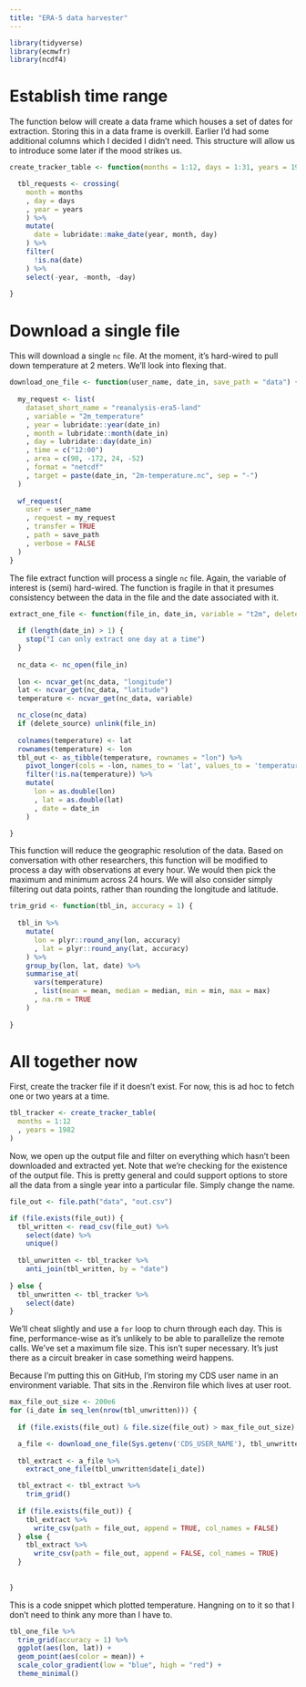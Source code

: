 ```yaml
---
title: "ERA-5 data harvester"
---
```


```r
library(tidyverse)
library(ecmwfr)
library(ncdf4)
```

# Establish time range

The function below will create a data frame which houses a set of dates for extraction. Storing this in a data frame is overkill. Earlier I'd had some additional columns which I decided I didn't need. This structure will allow us to introduce some later if the mood strikes us.

```r
create_tracker_table <- function(months = 1:12, days = 1:31, years = 1981:2020) {

  tbl_requests <- crossing(
    month = months
    , day = days
    , year = years
    ) %>% 
    mutate(
      date = lubridate::make_date(year, month, day)
    ) %>% 
    filter(
      !is.na(date)
    ) %>% 
    select(-year, -month, -day)
  
}
```

# Download a single file

This will download a single `nc` file. At the moment, it's hard-wired to pull down temperature at 2 meters. We'll look into flexing that.

```r
download_one_file <- function(user_name, date_in, save_path = "data") {
  
  my_request <- list(
    dataset_short_name = "reanalysis-era5-land"
    , variable = "2m_temperature"
    , year = lubridate::year(date_in)
    , month = lubridate::month(date_in)
    , day = lubridate::day(date_in)
    , time = c("12:00")
    , area = c(90, -172, 24, -52)
    , format = "netcdf"
    , target = paste(date_in, "2m-temperature.nc", sep = "-")
  )
  
  wf_request(
    user = user_name
    , request = my_request   
    , transfer = TRUE  
    , path = save_path
    , verbose = FALSE
  )
}
```

The file extract function will process a single `nc` file. Again, the variable of interest is (semi) hard-wired. The function is fragile in that it presumes consistency between the data in the file and the date associated with it.

```r
extract_one_file <- function(file_in, date_in, variable = "t2m", delete_source = TRUE) {
  
  if (length(date_in) > 1) {
    stop("I can only extract one day at a time")
  }
  
  nc_data <- nc_open(file_in)
  
  lon <- ncvar_get(nc_data, "longitude")
  lat <- ncvar_get(nc_data, "latitude")
  temperature <- ncvar_get(nc_data, variable)

  nc_close(nc_data)
  if (delete_source) unlink(file_in)
  
  colnames(temperature) <- lat
  rownames(temperature) <- lon
  tbl_out <- as_tibble(temperature, rownames = "lon") %>% 
    pivot_longer(cols = -lon, names_to = 'lat', values_to = 'temperature') %>% 
    filter(!is.na(temperature)) %>% 
    mutate(
      lon = as.double(lon)
      , lat = as.double(lat)
      , date = date_in
    )

}
```

This function will reduce the geographic resolution of the data. Based on conversation with other researchers, this function will be modified to process a day with observations at every hour. We would then pick the maximum and minimum across 24 hours. We will also consider simply filtering out data points, rather than rounding the longitude and latitude.

```r
trim_grid <- function(tbl_in, accuracy = 1) {
  
  tbl_in %>% 
    mutate(
      lon = plyr::round_any(lon, accuracy)
      , lat = plyr::round_any(lat, accuracy)
    ) %>% 
    group_by(lon, lat, date) %>% 
    summarise_at(
      vars(temperature)
      , list(mean = mean, median = median, min = min, max = max)
      , na.rm = TRUE
    )
  
}
```

# All together now

First, create the tracker file if it doesn't exist. For now, this is ad hoc to fetch one or two years at a time.

```r
tbl_tracker <- create_tracker_table(
  months = 1:12
  , years = 1982
)
```

Now, we open up the output file and filter on everything which hasn't been downloaded and extracted yet. Note that we're checking for the existence of the output file. This is pretty general and could support options to store all the data from a single year into a particular file. Simply change the name.

```r
file_out <- file.path("data", "out.csv")

if (file.exists(file_out)) {
  tbl_written <- read_csv(file_out) %>% 
    select(date) %>% 
    unique()
  
  tbl_unwritten <- tbl_tracker %>% 
    anti_join(tbl_written, by = "date")
  
} else {
  tbl_unwritten <- tbl_tracker %>% 
    select(date)
}

```

We'll cheat slightly and use a `for` loop to churn through each day. This is fine, performance-wise as it's unlikely to be able to parallelize the remote calls. We've set a maximum file size. This isn't super necessary. It's just there as a circuit breaker in case something weird happens.

Because I'm putting this on GitHub, I'm storing my CDS user name in an environment variable. That sits in the .Renviron file which lives at user root.

```r
max_file_out_size <- 200e6
for (i_date in seq_len(nrow(tbl_unwritten))) {
  
  if (file.exists(file_out) & file.size(file_out) > max_file_out_size) break

  a_file <- download_one_file(Sys.getenv('CDS_USER_NAME'), tbl_unwritten$date[i_date])
  
  tbl_extract <- a_file %>% 
    extract_one_file(tbl_unwritten$date[i_date])

  tbl_extract <- tbl_extract %>% 
    trim_grid()
  
  if (file.exists(file_out)) {
    tbl_extract %>%
      write_csv(path = file_out, append = TRUE, col_names = FALSE)
  } else {
    tbl_extract %>%
      write_csv(path = file_out, append = FALSE, col_names = TRUE)
  }
  
  
}
```

This is a code snippet which plotted temperature. Hangning on to it so that I don't need to think any more than I have to.

```r
tbl_one_file %>% 
  trim_grid(accuracy = 1) %>% 
  ggplot(aes(lon, lat)) + 
  geom_point(aes(color = mean)) + 
  scale_color_gradient(low = "blue", high = "red") + 
  theme_minimal()
```
